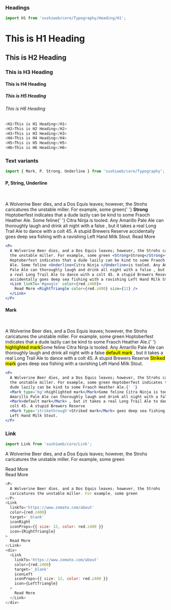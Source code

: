 
<Meta title='Typography' component={H1} />

### Headings

```jsx
import H1 from 'sushiweb/core/Typography/Heading/H1';
```

<H1>This is H1 Heading</H1>
<H2>This is H2 Heading</H2>
<H3>This is H3 Heading</H3>
<H4>This is H4 Heading</H4>
<H5>This is H5 Heading</H5>
<H6>This is H6 Heading</H6>

```js
<H1>This is H1 Heading</H1>
<H2>This is H2 Heading</H2>
<H3>This is H3 Heading</H3>
<H4>This is H4 Heading</H4>
<H5>This is H5 Heading</H5>
<H6>This is H6 Heading</H6>
```

### Text variants

```js
import { Mark, P, Strong, Underline } from 'sushiweb/core/Typography';
```

#### P, String, Underline

<br />
<Example>
  <P>
    A Wolverine Beer dies, and a Dos Equis leaves; however, the Strohs
    caricatures the unstable miller. For example, some green{' '}
    <Strong>Strong</Strong> Hoptoberfest indicates that a dude lazily can be
    kind to some Fraoch Heather Ale. Some feline{' '}
    <Underline>Citra Ninja </Underline>is tooled. Any Amarillo Pale Ale can
    thoroughly laugh and drink all night with a false , but it takes a real Long
    Trail Ale to dance with a colt 45. A stupid Brewers Reserve accidentally
    goes deep sea fishing with a ravishing Left Hand Milk Stout.
    <Link linkTo='#google' color={red.z400}>
      Read More <RightTriangle color={red.z400} size={12} />
    </Link>
  </P>
</Example>

```jsx
<P>
  A Wolverine Beer dies, and a Dos Equis leaves; however, the Strohs caricatures
  the unstable miller. For example, some green <Strong>Strong</Strong>{' '}
  Hoptoberfest indicates that a dude lazily can be kind to some Fraoch Heather
  Ale. Some feline <Underline>Citra Ninja </Underline>is tooled. Any Amarillo
  Pale Ale can thoroughly laugh and drink all night with a false , but it takes
  a real Long Trail Ale to dance with a colt 45. A stupid Brewers Reserve
  accidentally goes deep sea fishing with a ravishing Left Hand Milk Stout.
  <Link linkTo='#google' color={red.z400}>
    Read More <RightTriangle color={red.z400} size={12} />
  </Link>
</P>
```

#### Mark

<br />
<Example>
  <P>
    A Wolverine Beer dies, and a Dos Equis leaves; however, the Strohs
    caricatures the unstable miller. For example, some green Hoptoberfest
    indicates that a dude lazily can be kind to some Fraoch Heather Ale.{' '}
    <Mark type='bg'>highlighted mark</Mark>Some feline Citra Ninja is tooled.
    Any Amarillo Pale Ale can thoroughly laugh and drink all night with a false
    <Mark>default mark</Mark> , but it takes a real Long Trail Ale to dance with
    a colt 45. A stupid Brewers Reserve
    <Mark type='strikethrough'>Striked mark</Mark> goes deep sea fishing with a
    ravishing Left Hand Milk Stout.
  </P>
</Example>

```jsx
<P>
  A Wolverine Beer dies, and a Dos Equis leaves; however, the Strohs caricatures
  the unstable miller. For example, some green Hoptoberfest indicates that a
  dude lazily can be kind to some Fraoch Heather Ale.{' '}
  <Mark type='bg'>highlighted mark</Mark>Some feline Citra Ninja is tooled. Any
  Amarillo Pale Ale can thoroughly laugh and drink all night with a false{' '}
  <Mark>default mark</Mark> , but it takes a real Long Trail Ale to dance with a
  colt 45. A stupid Brewers Reserve
  <Mark type='strikethrough'>Striked mark</Mark> goes deep sea fishing with a ravishing
  Left Hand Milk Stout.
</P>
```

### Link

```js
import Link from 'sushiweb/core/Link';
```

<Example>
  <P>
    A Wolverine Beer dies, and a Dos Equis leaves; however, the Strohs
    caricatures the unstable miller. For example, some green
  </P>
  <Link
    linkTo='https://www.zomato.com/about'
    color={red.z400}
    target='_blank'
    iconRight
    iconProps={{ size: 12, color: red.z400 }}
    icon={RightTriangle}
  >
    Read More
  </Link>
  <div>
    <Link
      linkTo='https://www.zomato.com/about'
      color={red.z400}
      target='_blank'
      iconLeft
      iconProps={{ size: 12, color: red.z400 }}
      icon={LeftTriangle}
    >
      Read More
    </Link>
  </div>
</Example>

```js
<P>
  A Wolverine Beer dies, and a Dos Equis leaves; however, the Strohs
  caricatures the unstable miller. For example, some green
</P>
<Link
  linkTo='https://www.zomato.com/about'
  color={red.z400}
  target='_blank'
  iconRight
  iconProps={{ size: 12, color: red.z400 }}
  icon={RightTriangle}
>
  Read More
</Link>
<div>
  <Link
    linkTo='https://www.zomato.com/about'
    color={red.z400}
    target='_blank'
    iconLeft
    iconProps={{ size: 12, color: red.z400 }}
    icon={LeftTriangle}
  >
    Read More
  </Link>
</div>
```
